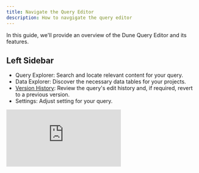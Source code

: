 ```yaml
---
title: Navigate the Query Editor
description: How to navgigate the query editor
---
```


In this guide, we'll provide an overview of the Dune Query Editor and its features.

## Left Sidebar

- Query Explorer: Search and locate relevant content for your query.
- Data Explorer: Discover the necessary data tables for your projects.
- [Version History](/web-app/query-editor/version-history): Review the query's edit history and, if required, revert to a previous version.
- Settings: Adjust setting for your query.

<div
  style={{
    position: "relative",
    paddingBottom: "calc(56.71874999999999% + 41px)",
    height: 0,
    width: "100%"
  }}
>
  <iframe
    src="https://demo.arcade.software/4CDTAz0GqLpsCGT9iUJF?embed"
    frameBorder={0}
    loading="lazy"
    webkitallowfullscreen=""
    mozallowfullscreen=""
    allowFullScreen=""
    style={{
      position: "absolute",
      top: 0,
      left: 0,
      width: "100%",
      height: "100%",
      colorScheme: "light"
    }}
    title="left buttons of query editor"
  />
</div>

<Tip>
    Double-click any icon to collapse or expand the sidebar.
</Tip>

<div
  style={{
    position: "relative",
    paddingBottom: "calc(56.71874999999999% + 41px)",
    height: 0,
    width: "100%"
  }}
>
  <iframe
    src="https://demo.arcade.software/2Xzz0Z2AQqg0Qmn1I6CE?embed"
    frameBorder={0}
    loading="lazy"
    webkitallowfullscreen=""
    mozallowfullscreen=""
    allowFullScreen=""
    style={{
      position: "absolute",
      top: 0,
      left: 0,
      width: "100%",
      height: "100%",
      colorScheme: "light"
    }}
    title="hide side bar"
  />
</div>

## Central Editor
This is your main workspace. Here, you can:

- Write SQL commands.
- View query results.
- Design visualizations.

Additionally, the bottom-left corner houses icons that further enhance your editing experience.

<div
  style={{
    position: "relative",
    paddingBottom: "calc(56.71874999999999% + 41px)",
    height: 0,
    width: "100%"
  }}
>
  <iframe
    src="https://demo.arcade.software/GQQ9juRxPIpbR0AeSzvv?embed"
    frameBorder={0}
    loading="lazy"
    webkitallowfullscreen=""
    mozallowfullscreen=""
    allowFullScreen=""
    style={{
      position: "absolute",
      top: 0,
      left: 0,
      width: "100%",
      height: "100%",
      colorScheme: "light"
    }}
    title="IDE buttons"
  />
</div>

## Right Sidebar
This section offers a suite of functionalities:

- Schedule queries.
- Materialize query results.
- Download results as CSVs, and more.

<div
  style={{
    position: "relative",
    paddingBottom: "calc(56.71874999999999% + 41px)",
    height: 0,
    width: "100%"
  }}
>
  <iframe
    src="https://demo.arcade.software/WzBTGRaZQIXLoXhseTJ4?embed"
    frameBorder={0}
    loading="lazy"
    webkitallowfullscreen=""
    mozallowfullscreen=""
    allowFullScreen=""
    style={{
      position: "absolute",
      top: 0,
      left: 0,
      width: "100%",
      height: "100%",
      colorScheme: "light"
    }}
    title="query editor right hand side"
  />
</div>

With these tools at your fingertips, navigating the Dune Query Editor becomes a breeze. Happy querying!
